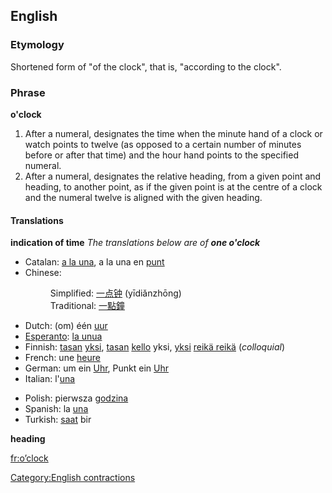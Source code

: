 ==English==

===Etymology===
Shortened form of "of the clock", that is, "according to the clock".

===Phrase===
'''o'clock'''

# After a numeral, designates the time when the minute hand of a clock or watch points to twelve (as opposed to a certain number of minutes before or after that time) and the hour hand points to the specified numeral.
# After a numeral, designates the relative heading, from a given point and heading, to another point, as if the given point is at the centre of a clock and the numeral twelve is aligned with the given heading.

====Translations====
'''indication of time''' ''The translations below are of '''one o'clock'''''
{{top}}
*Catalan: [[a la una]], a la una en [[punt]]
*Chinese:
*:Simplified: [[一点钟]] (yīdiǎnzhōng)
*:Traditional: [[一點鐘]]
*Dutch: (om) één [[uur]]
*[[Esperanto]]: [[la unua]]
*Finnish: [[tasan]] [[yksi]], [[tasan]] [[kello]] yksi, [[yksi]] [[reikä reikä]] (''colloquial'')
*French: une [[heure]]
*German: um ein [[Uhr]], Punkt ein [[Uhr]]
*Italian: l'[[una#Italian|una]]
{{mid}}
*Polish: pierwsza [[godzina]]
*Spanish: la [[una#Spanish|una]]
*Turkish: [[saat]] bir
{{bottom}}

'''heading'''
{{top}}
{{mid}}
{{bottom}}


[[fr:o’clock]]

[[Category:English contractions]]